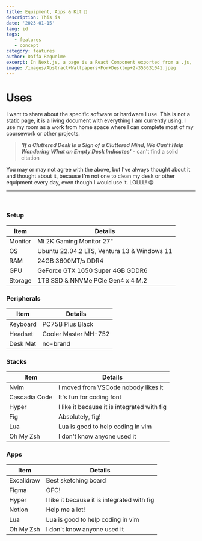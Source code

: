 ```yaml
---
title: Equipment, Apps & Kit 🖤
description: This is 
date: '2023-01-15'
lang: id
tags:
   - features
   - concept
category: features
author: Daffa Requelme
excerpt: In Next.js, a page is a React Component exported from a .js, .jsx, .ts, or .tsx file in the pages directory. Each page is associated with a route based on its file name.
image: /images/Abstract+Wallpapers+For+Desktop+2-355631041.jpeg
---
```



# Uses

I want to share about the specific software or hardware I use. This is not a static page, it is a living document with everything I am currently using. I use my room as a work from home space where I can complete most of my coursework or other projects.


> **_'If a Cluttered Desk Is a Sign of a Cluttered Mind, We Can’t Help Wondering What an Empty Desk Indicates'_** - can't find a solid citation

You may or may not agree with the above, but I've always thought about it and thought about it, because I'm not one to clean my desk or other equipment every day, even though I would use it. LOLLL! 😁

---

<br />

### Setup

| Item     | Details                                     |
| ---------| ------------------------------------------- |
| Monitor  | Mi 2K Gaming Monitor 27" |
| OS       | Ubuntu 22.04.2 LTS, Ventura 13 & Windows 11 |
| RAM  | 24GB 3600MT/s DDR4 |
| GPU  | GeForce GTX 1650 Super 4GB GDDR6  |
| Storage  | 1TB SSD & NNVMe PCIe Gen4 x 4 M.2 |

### Peripherals

| Item     | Details                                     |
| ---------| ------------------------------------------- |
| Keyboard  | PC75B Plus Black |
| Headset | Cooler Master MH-752 |
| Desk Mat  | no-brand |

### Stacks 

| Item     | Details                                     |
| ---------| ------------------------------------------- |
| Nvim |  I moved from VSCode nobody likes it |
| Cascadia Code | It's fun for coding font  |
| Hyper | I like it because it is integrated with fig |
| Fig | Absolutely, fig! |
| Lua | Lua is good to help coding in vim |
| Oh My Zsh | I don't know anyone used it |

### Apps

| Item     | Details                                     |
| ---------| ------------------------------------------- |
| Excalidraw | Best sketching board |
| Figma | OFC! |
| Hyper | I like it because it is integrated with fig |
| Notion | Help me a lot! |
| Lua | Lua is good to help coding in vim |
| Oh My Zsh | I don't know anyone used it |



